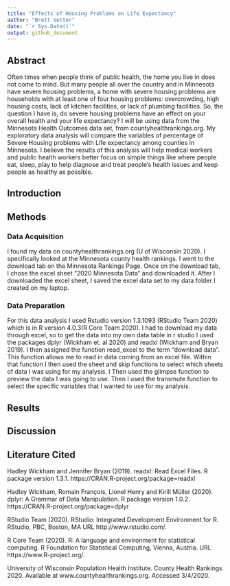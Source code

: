 ```yaml
---
title: "Effects of Housing Problems on Life Expectancy"
author: "Brett Vetter"
date: "`r Sys.Date()`"
output: github_document
---
```


## Abstract 

Often times when people think of public health, the home you live in does not come to mind. But many people all over the country and in Minnesota have severe housing problems, a home with severe housing problems are households with at least one of four housing problems: overcrowding, high housing costs, lack of kitchen facilities, or lack of plumbing facilities. So, the question I have is, do severe housing problems have an effect on your overall health and your life expectancy? I will be using data from the Minnesota Health Outcomes data set, from countyhealthrankings.org.  My exploratory data analysis will compare the variables of percentage of Severe Housing problems with Life expectancy among counties in Minnesota. I believe the results of this analysis will help medical workers and public health workers better focus on simple things like where people eat, sleep, play to help diagnose and treat people’s health issues and keep people as healthy as possible. 

## Introduction

## Methods

### Data Acquisition

I found my data on countyhealthrankings.org (U of Wisconsin 2020). I specifically looked at the Minnesota county health rankings. I went to the download tab on the Minnesota Rankings Page. Once on the download tab, I chose the excel sheet "2020 Minnesota Data" and downloaded it. After I downloaded the excel sheet, I saved the excel data set to my data folder I created on my laptop.

### Data Preparation

For this data analysis I used Rstudio version 1.3.1093 (RStudio Team 2020) which is in R version 4.0.3(R Core Team 2020). I had to download my data through excel, so to get the data into my own data table in r studio I used the packages dplyr (Wickham et. al 2020) and readxl (Wickham and Bryan 2019). I then assigned the function read_excel to the term "download data". This function allows me to read in data coming from an excel file. Within that function I then used the sheet and skip functions to select which sheets of data I was using for my analysis. I Then used the glimpse function to preview the data I was going to use. Then I used the transmute function to select the specific variables that I wanted to use for my analysis. 

## Results

## Discussion

## Literature Cited

Hadley Wickham and Jennifer Bryan (2019). readxl: Read
  Excel Files. R package version 1.3.1.
  https://CRAN.R-project.org/package=readxl

Hadley Wickham, Romain François, Lionel Henry and Kirill
  Müller (2020). dplyr: A Grammar of Data Manipulation. R
  package version 1.0.2.
  https://CRAN.R-project.org/package=dplyr
  
RStudio Team (2020). RStudio: Integrated Development
  Environment for R. RStudio, PBC, Boston, MA URL
  http://www.rstudio.com/.
  
R Core Team (2020). R: A language and environment for
  statistical computing. R Foundation for Statistical
  Computing, Vienna, Austria. URL
  https://www.R-project.org/.

University of Wisconsin Population Health Institute. County Health Rankings 2020.     Available at www.countyhealthrankings.org. Accessed 3/4/2020.
